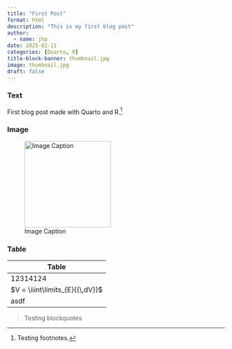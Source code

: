 ```yaml
---
title: "First Post"
format: html
description: "This is my first blog post"
author:
  - name: jhp
date: 2025-02-11
categories: [Quarto, R]
title-block-banner: thumbnail.jpg
image: thumbnail.jpg
draft: false
---
```


### Text
First blog post made with Quarto and R.[^1]

### Image
![Image Caption](post_image.gif){width=200}

### Table

| Table                           |
|---------------------------------|
| 12314124                        |
| $V = \iiint\limits_{E}{{\,dV}}$ |
| asdf                            |

> Testing blockquotes

[^1]: Testing footnotes.
